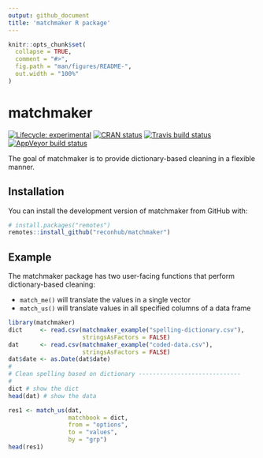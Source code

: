 ```yaml
---
output: github_document
title: 'matchmaker R package'
---
```


<!-- README.md is generated from README.Rmd. Please edit that file -->

```r
knitr::opts_chunk$set(
  collapse = TRUE,
  comment = "#>",
  fig.path = "man/figures/README-",
  out.width = "100%"
)
```

# matchmaker

<!-- badges: start -->
[![Lifecycle: experimental](https://img.shields.io/badge/lifecycle-experimental-orange.svg)](https://www.tidyverse.org/lifecycle/#experimental)
[![CRAN status](https://www.r-pkg.org/badges/version/matchmaker)](https://CRAN.R-project.org/package=matchmaker)
[![Travis build status](https://travis-ci.org/reconhub/matchmaker.svg?branch=master)](https://travis-ci.org/reconhub/matchmaker)
[![AppVeyor build status](https://ci.appveyor.com/api/projects/status/github/reconhub/matchmaker?branch=master&svg=true)](https://ci.appveyor.com/project/reconhub/matchmaker)
<!-- badges: end -->

The goal of matchmaker is to provide dictionary-based cleaning in a flexible manner.

## Installation

You can install the development version of matchmaker from GitHub with:

``` r
# install.packages("remotes")
remotes::install_github("reconhub/matchmaker")
```

## Example

The matchmaker package has two user-facing functions that perform dictionary-based cleaning:


 - `match_me()` will translate the values in a single vector
 - `match_us()` will translate values in all specified columns of a data frame 

```r
library(matchmaker)
dict     <- read.csv(matchmaker_example("spelling-dictionary.csv"), 
                     stringsAsFactors = FALSE)
dat      <- read.csv(matchmaker_example("coded-data.csv"), 
                     stringsAsFactors = FALSE)
dat$date <- as.Date(dat$date)
#
# Clean spelling based on dictionary ----------------------------- 
#
dict # show the dict
head(dat) # show the data

res1 <- match_us(dat,
                 matchbook = dict,
                 from = "options",
                 to = "values",
                 by = "grp")
head(res1)
```
